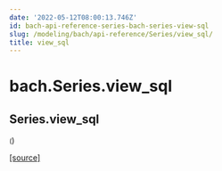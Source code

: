 ```yaml
---
date: '2022-05-12T08:00:13.746Z'
id: bach-api-reference-series-bach-series-view-sql
slug: /modeling/bach/api-reference/Series/view_sql/
title: view_sql
---
```


# bach.Series.view_sql

<div className="method">

## <span className="additional-name">Series.</span><span className="name">view_sql</span>

<small className="parameter-list">(</small>)


&#8203;<span className="view-source">[[source]](https://github.com/objectiv/objectiv-analytics/blob/main/bach/bach/series/series.py)</span>

<div className="content">


</div>


</div>
